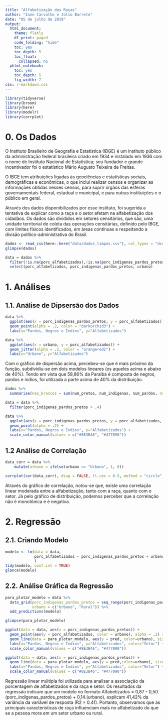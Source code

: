 ```yaml
---
title: "Alfabetização das Raças"
author: "Iann Carvalho e Júlio Barreto"
date: "05 de julho de 2019"
output:
  html_document:
    theme: flatly
    df_print: paged
    code_folding: "hide"
    toc: yes
    toc_depth: 5
    toc_float:
      collapsed: no
  phtml_notebook:
    toc: yes
    toc_depth: 5
    fig_width: 7
css: r-markdown.css
---
```


```r
library(tidyverse)
library(broom)
library(here)
library(modelr)
library(corrplot)
```

# 0. Os Dados

O Instituto Brasileiro de Geografia e Estatística (IBGE) é um instituto público da administração federal brasileira criado em 1934 e instalado em 1936 com o nome de Instituto Nacional de Estatística; seu fundador e grande incentivador foi o estatístico Mário Augusto Teixeira de Freitas.

O IBGE tem atribuições ligadas às geociências e estatísticas sociais, demográficas e econômicas, o que inclui realizar censos e organizar as informações obtidas nesses censos, para suprir órgãos das esferas governamentais federal, estadual e municipal, e para outras instituições e o público em geral.

Através dos dados disponibilizados por esse instituto, foi sugerida a tentativa de explicar como a raça e o setor afetam na alfabetização dos cidadãos. Os dados são divididos em setores censitários, que são, uma unidade territorial de coleta das operações censitárias, definido pelo IBGE, com limites físicos identificados, em áreas contínuas e respeitando a divisão político-administrativa do Brasil.

```r
dados <- read_csv(here::here("data/dados_limpos.csv"), col_types = "dcccdddddddddddddddd")
glimpse(dados)
```

```r
data = dados %>%
  filter(!is.na(porc_alfabetizados),!is.na(porc_indigenas_pardos_pretos),!is.na(urbano)) %>% 
  select(porc_alfabetizados, porc_indigenas_pardos_pretos, urbano)
```

# 1. Análises

## 1.1. Análise de Dipsersão dos Dados

```r
data %>%
  ggplot(aes(x = porc_indigenas_pardos_pretos, y = porc_alfabetizados)) +
  geom_point(alpha = .2, color = "darkorchid3") +
  labs(x="Pardos, Negros e Índios", y="Alfabetizados") 

data %>% 
  ggplot(aes(x = urbano, y = porc_alfabetizados)) + 
  geom_jitter(alpha = .2, color = "orangered2") + 
  labs(x="Urbano", y="Alfabetizados")
```

Com o gráfico de dispersão acima, percebeu-se que é mais próximo da função, subdividiu-se em dois modelos lineares (os aqueles acima e abaixo de 40%). Tendo em vista que 58,86% da Paraíba é composta de negros, pardos e índios, foi utilizada a parte acima de 40% da distribuição.

```r
dados %>% 
  summarise(nao_brancos = sum(num_pretos, num_indigenas, num_pardos, na.rm = T) / sum(num_residentes, na.rm = T))

data = data %>% 
  filter(porc_indigenas_pardos_pretos > .4)

data %>%
  ggplot(aes(x = porc_indigenas_pardos_pretos, y = porc_alfabetizados, color = urbano)) +
  geom_point(alpha = .2) +
  labs(x="Pardos, Negros e Índios", y="Alfabetizados") +
  scale_color_manual(values = c("#8E3B46", "#477890"))
```

## 1.2 Análise de Correlação

```r
data_corr = data %>%
    mutate(urbano = ifelse(urbano == "Urbano", 1, 0))

corrplot(cor(data_corr), diag = FALSE, tl.cex = 0.5, method = "circle", tl.col = "black", number.cex = .9, cl.lim = c(-100, 100), na.label = "o", addCoef.col = "black")
```

Através do gráfico de correlação, notou-se que, existe uma correlação linear moderada entre a alfabetização, tanto com a raça, quanto com o setor. Já pelo gráfico de distribuição, podemos perceber que a correlação não é monotônica e é negativa.

# 2. Regressão

## 2.1. Criando Modelo

```r
modelo <- lm(data = data,
             porc_alfabetizados ~ porc_indigenas_pardos_pretos + urbano
             )
tidy(modelo, conf.int = TRUE)
glance(modelo)
```

## 2.2. Análise Gráfica da Regressão

```r
para_plotar_modelo = data %>% 
  data_grid(porc_indigenas_pardos_pretos = seq_range(porc_indigenas_pardos_pretos, 10),
            urbano = c("Urbano", "Rural")) %>% 
  add_predictions(modelo)

glimpse(para_plotar_modelo)
```

```r
ggplot(data = data, aes(x = porc_indigenas_pardos_pretos)) + 
  geom_point(aes(y = porc_alfabetizados, color = urbano), alpha = .2) + 
  geom_line(data = para_plotar_modelo, aes(y = pred, color=urbano), size = 1.5)  +
  labs(x="Pardos, Negros e Índios", y="Alfabetizados", color="Setor") +
  scale_color_manual(values = c("#8E3B46", "#477890"))
```

```r
ggplot(data = data, aes(x = porc_indigenas_pardos_pretos)) + 
  geom_line(data = para_plotar_modelo, aes(y = pred,color=urbano), size = 1.5) +
  labs(x="Pardos, Negros e Índios", y="Alfabetizados", color="Setor") +
  scale_color_manual(values = c("#8E3B46", "#477890"))
```

Regressão linear múltipla foi utilizada para analisar a associação da porcentagem de alfabetizados e da raça e setor. Os resultados da regressão indicam que um modelo no formato Alfabetizados = 0,87 - 0,50.(porc_indigenas_pardos_pretos) + 0,14.(urbano), explicam 41,42% da variância da variável de resposta (R2 = 0.41). Portanto, observamos que as principais caracteristicas de raça influenciam mais no alfabetizado do que se a pessoa mora em um setor urbano ou rural.